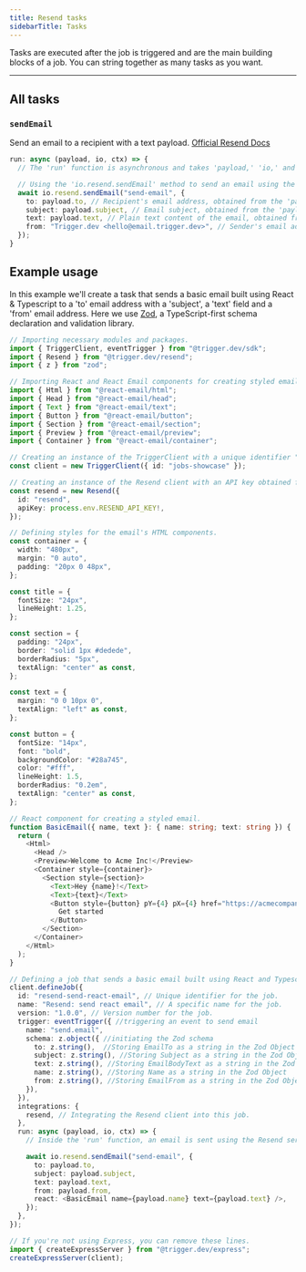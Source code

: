 ```yaml
---
title: Resend tasks
sidebarTitle: Tasks
---
```


Tasks are executed after the job is triggered and are the main building blocks of a job. You can string together as many tasks as you want.

---

## All tasks

### `sendEmail`

Send an email to a recipient with a text payload. [Official Resend Docs](https://resend.com/docs/api-reference/emails/send-email)

```ts example.ts
run: async (payload, io, ctx) => {
  // The 'run' function is asynchronous and takes 'payload,' 'io,' and 'ctx' as parameters.

  // Using the 'io.resend.sendEmail' method to send an email using the Resend service.
  await io.resend.sendEmail("send-email", {
    to: payload.to, // Recipient's email address, obtained from the 'payload' parameter.
    subject: payload.subject, // Email subject, obtained from the 'payload' parameter.
    text: payload.text, // Plain text content of the email, obtained from the 'payload' parameter.
    from: "Trigger.dev <hello@email.trigger.dev>", // Sender's email address and name.
  });
}
```

## Example usage

In this example we'll create a task that sends a basic email built using React & Typescript to a 'to' email address with a 'subject', a 'text' field and a 'from' email address.
Here we use [Zod](/documentation/guides/zod), a TypeScript-first schema declaration and validation library.

```ts example.ts
// Importing necessary modules and packages.
import { TriggerClient, eventTrigger } from "@trigger.dev/sdk";
import { Resend } from "@trigger.dev/resend";
import { z } from "zod";

// Importing React and React Email components for creating styled emails.
import { Html } from "@react-email/html";
import { Head } from "@react-email/head";
import { Text } from "@react-email/text";
import { Button } from "@react-email/button";
import { Section } from "@react-email/section";
import { Preview } from "@react-email/preview";
import { Container } from "@react-email/container";

// Creating an instance of the TriggerClient with a unique identifier "jobs-showcase."
const client = new TriggerClient({ id: "jobs-showcase" });

// Creating an instance of the Resend client with an API key obtained from an environment variable.
const resend = new Resend({
  id: "resend",
  apiKey: process.env.RESEND_API_KEY!,
});

// Defining styles for the email's HTML components.
const container = {
  width: "480px",
  margin: "0 auto",
  padding: "20px 0 48px",
};

const title = {
  fontSize: "24px",
  lineHeight: 1.25,
};

const section = {
  padding: "24px",
  border: "solid 1px #dedede",
  borderRadius: "5px",
  textAlign: "center" as const,
};

const text = {
  margin: "0 0 10px 0",
  textAlign: "left" as const,
};

const button = {
  fontSize: "14px",
  font: "bold",
  backgroundColor: "#28a745",
  color: "#fff",
  lineHeight: 1.5,
  borderRadius: "0.2em",
  textAlign: "center" as const,
};

// React component for creating a styled email.
function BasicEmail({ name, text }: { name: string; text: string }) {
  return (
    <Html>
      <Head />
      <Preview>Welcome to Acme Inc!</Preview>
      <Container style={container}>
        <Section style={section}>
          <Text>Hey {name}!</Text>
          <Text>{text}</Text>
          <Button style={button} pY={4} pX={4} href="https://acmecompany.inc/">
            Get started
          </Button>
        </Section>
      </Container>
    </Html>
  );
}

// Defining a job that sends a basic email built using React and Typescript.
client.defineJob({
  id: "resend-send-react-email", // Unique identifier for the job.
  name: "Resend: send react email", // A specific name for the job.
  version: "1.0.0", // Version number for the job.
  trigger: eventTrigger({ //triggering an event to send email
    name: "send.email",
    schema: z.object({ //initiating the Zod schema
      to: z.string(),  //Storing EmailTo as a string in the Zod Object
      subject: z.string(), //Storing Subject as a string in the Zod Object
      text: z.string(), //Storing EmailBodyText as a string in the Zod Object
      name: z.string(), //Storing Name as a string in the Zod Object
      from: z.string(), //Storing EmailFrom as a string in the Zod Object
    }),
  }),
  integrations: {
    resend, // Integrating the Resend client into this job.
  },
  run: async (payload, io, ctx) => {
    // Inside the 'run' function, an email is sent using the Resend service.

    await io.resend.sendEmail("send-email", {
      to: payload.to,
      subject: payload.subject,
      text: payload.text,
      from: payload.from,
      react: <BasicEmail name={payload.name} text={payload.text} />,
    });
  },
});

// If you're not using Express, you can remove these lines.
import { createExpressServer } from "@trigger.dev/express";
createExpressServer(client);
```
